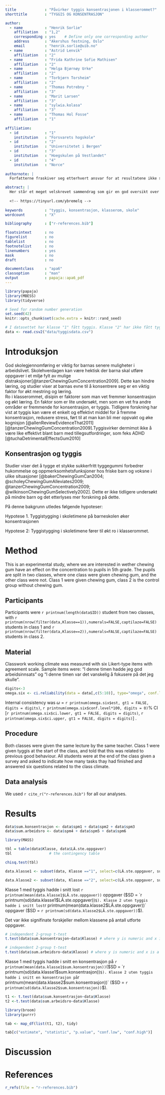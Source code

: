 ```yaml
---
title             : "Påvirker tyggis konsentrasjonen i klasserommet?"
shorttitle        : "TYGGIS OG KONSENTRASJON"

author: 
  - name          : "Henrik Sorlie"
    affiliation   : "1,2"
    corresponding : yes    # Define only one corresponding author
    address       : "Akershus festning, Oslo"
    email         : "henrik.sorlie@uib.no"
  - name          : "Astrid Lenvik"
    affiliation   : "2"
  - name          : "Frida Kathrine Sofie Mathisen"
    affiliation   : "2"
  - name          : "Helga Bjørnøy Urke"
    affiliation   : "2"
  - name          : "Torbjørn Torsheim"
    affiliation   : "2"
  - name          : "Thomas Potrebny "
    affiliation   : "3"
  - name          : "Marit Larsen"
    affiliation   : "3"
  - name          : "sylwia.kolasa"
    affiliation   : "3"
  - name          : "Thomas Hol Fosse"
    affiliation   : "1"  
    
affiliation:
  - id            : "1"
    institution   : "Forsvarets hogskole"
  - id            : "2"
    institution   : "Universitetet i Bergen"
  - id            : "3"
    institution   : "Hoegskulen på Vestlandet"
  - id            : "4"
    institution   : "Norce"
    
authornote: |
  Forfatterne fraskiver seg etterhvert ansvar for at resultatene ikke stemmer med virkeligheten i resten av verden. 

abstract: |
  Her står et meget velskrevet sammendrag som gir en god oversikt over studiens formål, hypoteser og resultater. 
  
  <!-- https://tinyurl.com/ybremelq -->
  
keywords          : "tyggis, konsentrasjon, klasserom, skole"
wordcount         : "X"

bibliography      : ["r-references.bib"]

floatsintext      : no
figurelist        : no
tablelist         : no
footnotelist      : no
linenumbers       : yes
mask              : no
draft             : no

documentclass     : "apa6"
classoption       : "man"
output            : papaja::apa6_pdf
---
```


```r
library(papaja)
library(MBESS)
library(tidyverse)
```

```r
# Seed for random number generation
set.seed(42)
knitr::opts_chunk$set(cache.extra = knitr::rand_seed)
```

```r
# I datasettet har klasse "1" fått tyggis. Klasse "2" har ikke fått tyggis.
data <- read.csv2("data/tyggisdata.csv")
```
# Introduksjon
God skolegjennomføring er viktig for barnas senere muligheter i arbeidslivet. 
Skolehverdagen kan være hektisk der barna skal utføre oppgaver i et miljø fylt av mulige distraksjoner[@tanzerChewingGumConcentration2009]. 
Dette kan hindre læring, og studier viser at barnas evne til å konsentrere seg er en viktig faktor for økt mestring og læring.  
Ro i klasserommet, disipin er faktorer som man vet fremmer konsentrasjon og økt læring. 
En faktor som er lite undersøkt, men som en vet fra andre områder er fremmende for konsentrasjon, er tyggis. 
Tidligere forskning har vist at tyggis kan være et enkelt og effektivt middel for å fremme konsentrasjon, redusere stress, ført til at man kan bli mer oppvakt og øke kognisjon [@allenReviewEvidenceThat2011][@tanzerChewingGumConcentration2009].Tyggisvirker dermimot ikke å være like effektivt blant barn med tillegsutfordringer, som feks ADHD [@tuchaDetrimentalEffectsGum2010]

## Konsentrasjon og tyggis
Studier viser det å tygge et stykke sukkerfritt tyggegummi forbedrer hukommelse og oppmerksomhetsfunksjoner hos friske barn og voksne i ulike situasjoner [@bakerChewingGumCan2004; @scholeyChewingGumAlleviates2009; @tanzerChewingGumConcentration2009; @wilkinsonChewingGumSelectively2002]. 
Dette er ikke tidligere undersøkt på mindre barn og det etterlyses mer forskning på dette. 

På denne bakgrunn utledes følgende hypoteser:

Hypotese 1. Tyggistygging i skoletimene på barneskolen øker konsentrasjonen

Hypotese 2: Tyggistygging i skoletimene fører til økt ro i klasserommet. 


<!-- ...til hit. -->
# Method
<!-- Gruppe 2 jobber herfra... --->
This is an experimental study, where we are interested in wether chewing gum have an effect on the concentration to pupils in 5th grade.
The pupils are split in two classes, where one class were given chewing gum, and the other class were not.
Class 1 were given chewing gum, class 2 is the control group without chewing gum.

## Participants

Participants were `r printnum(length(data$ID))` student from two classes, with `r printnum(nrow(filter(data,Klasse==1)),numerals=FALSE,captilaze=FALSE)` students in class 1 and `r printnum(nrow(filter(data,Klasse==2)),numerals=FALSE,captilaze=FALSE)` students in class 2. 

## Material

Classwork working climate was measured with six Likert-type items with agreement scale.
Sample items were: "I denne timen hadde jeg god arbeidsinnsats" og "I denne timen var det vanskelig å fokusere på det jeg skulle".
```r
digits<-3
omega.six <- ci.reliability(data = data[,c(5:10)], type="omega", conf.level = 0.95, interval.type="mlr", B = 10000)
```
Internal consistency was $\omega$ = `r printnum(omega.six$est, gt1 = FALSE, digits = digits)`, `r printnum(omega.six$conf.level*100, digits = 0)`% CI [`r printnum(omega.six$ci.lower, gt1 = FALSE, digits = digits)`, `r printnum(omega.six$ci.upper, gt1 = FALSE, digits = digits)`] .

## Procedure
Both classes were given the same lecture by the same teacher. 
Class 1 were given tyggis at the start of the class, and told that this was related to previous good behaviour.
All students were at the end of the class given a survey and asked to indicate how many tasks thay had finished and answered six questions related to the class climate. 

<!-- ...til hit. -->
## Data analysis
<!-- Gruppe 3 jobber herfra... --->

We used `r cite_r("r-references.bib")` for all our analyses.


# Results

```r
data$sum.konsentrasjon <- data$spm1 + data$spm2 + data$spm3
data$sum.arbeidsro <- data$spm4 + data$spm5 + data$spm6
```

```r
library(MASS)
```

```r
tbl = table(data$Klasse, data$LÃ.ste.oppgaver) 
tbl                 # the contingency table

chisq.test(tbl) 
```

```r
data.klasse1 <- subset(data, Klasse =="1", select=c(LÃ.ste.oppgaver, sum.konsentrasjon, sum.arbeidsro))

data.klasse2 <- subset(data, Klasse =="2", select=c(LÃ.ste.oppgaver, sum.konsentrasjon, sum.arbeidsro))
```

Klasse 1 med tyggis hadde i snitt lost `r printnum(mean(data.klasse1$LÃ.ste.oppgaver))` oppgaver ($SD = `r printnum(sd(data.klasse1$LÃ.ste.oppgaver))`$). Klasse 2 uten tyggis hadde i snitt lost `r printnum(mean(data.klasse2$LÃ.ste.oppgaver))` oppgaver ($SD = `r printnum(sd(data.klasse2$LÃ.ste.oppgaver))`$).

Det var ikke signifinate forskjeller mellom klassene på antall utforte oppgaver.


```r
# independent 2-group t-test
t.test(data$sum.konsentrasjon~data$Klasse) # where y is numeric and x is a binary factor
```
```r
# independent 2-group t-test
t.test(data$sum.arbeidsro~data$Klasse) # where y is numeric and x is a binary factor
```

Klasse 1 med tyggis hadde i snitt en konsentrasjon på `r printnum(mean(data.klasse1$sum.konsentrasjon))`($SD = `r printnum(sd(data.klasse1$sum.konsentrasjon))`$). Klasse 2 uten tyggis hadde i snitt en konsentrasjon på `r printnum(mean(data.klasse2$sum.konsentrasjon))` ($SD = `r printnum(sd(data.klasse2$sum.konsentrasjon))`$).

```r
t1 <- t.test(data$sum.konsentrasjon~data$Klasse)
t2 <-t.test(data$sum.arbeidsro~data$Klasse)

library(broom)
library(purrr)

tab <- map_df(list(t1, t2), tidy)

tab[c("estimate", "statistic", "p.value", "conf.low", "conf.high")]
```





<!-- ...til hit. -->
# Discussion


\newpage

# References
```r
r_refs(file = "r-references.bib")
```

\begingroup
\setlength{\parindent}{-0.5in}
\setlength{\leftskip}{0.5in}

<div id="refs" custom-style="Bibliography"></div>
\endgroup
